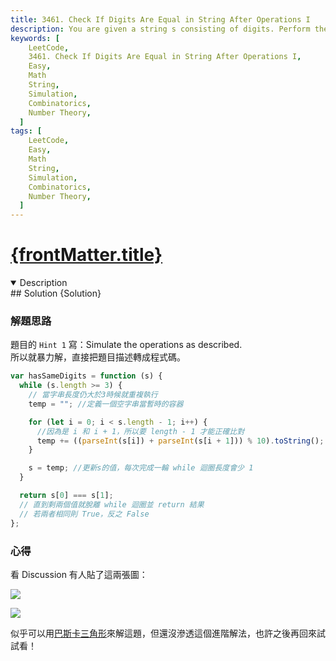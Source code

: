 ```yaml
---
title: 3461. Check If Digits Are Equal in String After Operations I
description: You are given a string s consisting of digits. Perform the following operation repeatedly until the string has exactly two digits:For each pair of consecutive digits in s, starting from the first digit, calculate a new digit as the sum of the two digits modulo 10. Replace s with the sequence of newly calculated digits, maintaining the order in which they are computed. Return true if the final two digits in s are the same; otherwise, return false.
keywords: [
    LeetCode,
    3461. Check If Digits Are Equal in String After Operations I,
    Easy,
    Math
    String,
    Simulation,
    Combinatorics,
    Number Theory,
  ]
tags: [
    LeetCode,
    Easy,
    Math
    String,
    Simulation,
    Combinatorics,
    Number Theory,
  ]
---
```


# [{frontMatter.title}](https://leetcode.com/problems/check-if-digits-are-equal-in-string-after-operations-i)


<DifficultyBadge difficulty="Easy" />

<Tabs>
  <TabItem value="description" label="題目描述" default>
    <details open>
      <summary>Description</summary>
        <Description />
        <Examples />
    </details> 
  </TabItem>

  <TabItem value="solution" label="解答">
   ## Solution
    <CodeBlock language="js">{Solution}</CodeBlock>
  </TabItem>
</Tabs>

### 解題思路

題目的 `Hint 1` 寫：Simulate the operations as described.  
所以就暴力解，直接把題目描述轉成程式碼。

```js
var hasSameDigits = function (s) {
  while (s.length >= 3) {
    // 當字串長度仍大於3時候就重複執行
    temp = ""; //定義一個空字串當暫時的容器

    for (let i = 0; i < s.length - 1; i++) {
      //因為是 i 和 i + 1，所以要 length - 1 才能正確比對
      temp += ((parseInt(s[i]) + parseInt(s[i + 1])) % 10).toString(); //把目前運算的結果儲存進容器
    }

    s = temp; //更新s的值，每次完成一輪 while 迴圈長度會少 1
  }

  return s[0] === s[1];
  // 直到剩兩個值就脫離 while 迴圈並 return 結果
  // 若兩者相同則 True，反之 False
};
```

### 心得

看 Discussion 有人貼了這兩張圖：

![](https://assets.leetcode.com/users/images/910b1c5d-a6a8-4d97-9fd5-775f856c209e_1761200322.2593112.png)

![](https://assets.leetcode.com/users/images/f3938dd6-8fad-452b-ae4b-b4846d68f964_1761186613.4321.png)

似乎可以用[巴斯卡三角形](https://zh.wikipedia.org/zh-tw/%E6%9D%A8%E8%BE%89%E4%B8%89%E8%A7%92%E5%BD%A2)來解這題，但還沒滲透這個進階解法，也許之後再回來試試看！
